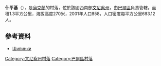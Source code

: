 {{coord|48|52|33|N|27|46|57|E|scale:30000|display=title}}

'''什平基'''（{{lang-uk|Шипинки}}），是[[烏克蘭|烏克蘭]]的村落，位於該國西南部[[文尼察州|文尼察州]]，由[[巴爾區|巴爾區]]負責管轄，面積1.3平方公里，海拔高度270米，2001年人口858，人口密度每平方公里683.12人。

==參考資料==
* [http://w1.c1.rada.gov.ua/pls/z7503/A005?rdat1=01.10.2015&rf7571=1335 Шипинки] {{Wayback|url=http://w1.c1.rada.gov.ua/pls/z7503/A005?rdat1=01.10.2015&rf7571=1335 |date=20190222100824 }}

[[Category:文尼察州村落|Category:文尼察州村落]]
[[Category:巴爾區村落|Category:巴爾區村落]]


{{Vinnytsia-geo-stub}}
